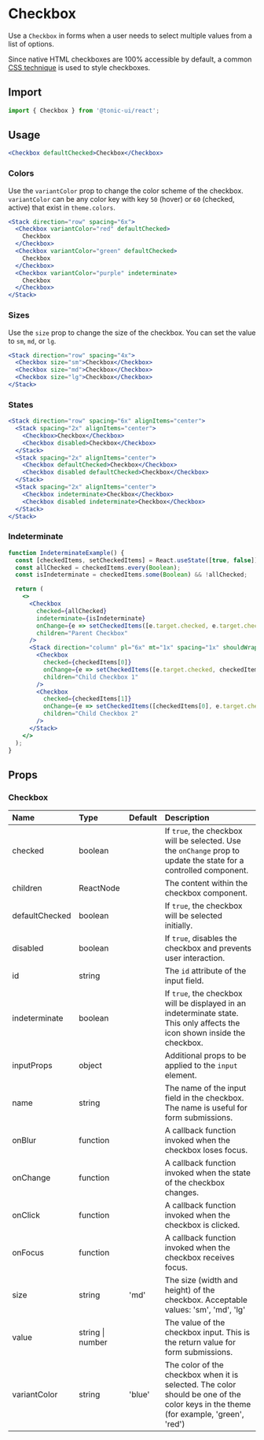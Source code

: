 # Checkbox

Use a `Checkbox` in forms when a user needs to select multiple values from a list of options.

Since native HTML checkboxes are 100% accessible by default, a common [CSS technique](https://dev.to/lkopacz/create-custom-keyboard-accessible-checkboxes-2036) is used to style checkboxes.

## Import

```js
import { Checkbox } from '@tonic-ui/react';
```

## Usage

```jsx
<Checkbox defaultChecked>Checkbox</Checkbox>
```

### Colors

Use the `variantColor` prop to change the color scheme of the checkbox. `variantColor` can be any color key with key `50` (hover) or `60` (checked, active) that exist in `theme.colors`.

```jsx
<Stack direction="row" spacing="6x">
  <Checkbox variantColor="red" defaultChecked>
    Checkbox
  </Checkbox>
  <Checkbox variantColor="green" defaultChecked>
    Checkbox
  </Checkbox>
  <Checkbox variantColor="purple" indeterminate>
    Checkbox
  </Checkbox>
</Stack>
```

### Sizes

Use the `size` prop to change the size of the checkbox. You can set the value to `sm`, `md`, or `lg`.

```jsx
<Stack direction="row" spacing="4x">
  <Checkbox size="sm">Checkbox</Checkbox>
  <Checkbox size="md">Checkbox</Checkbox>
  <Checkbox size="lg">Checkbox</Checkbox>
</Stack>
```

### States

```jsx
<Stack direction="row" spacing="6x" alignItems="center">
  <Stack spacing="2x" alignItems="center">
    <Checkbox>Checkbox</Checkbox>
    <Checkbox disabled>Checkbox</Checkbox>
  </Stack>
  <Stack spacing="2x" alignItems="center">
    <Checkbox defaultChecked>Checkbox</Checkbox>
    <Checkbox disabled defaultChecked>Checkbox</Checkbox>
  </Stack>
  <Stack spacing="2x" alignItems="center">
    <Checkbox indeterminate>Checkbox</Checkbox>
    <Checkbox disabled indeterminate>Checkbox</Checkbox>
  </Stack>
</Stack>
```

### Indeterminate

```jsx
function IndeterminateExample() {
  const [checkedItems, setCheckedItems] = React.useState([true, false]);
  const allChecked = checkedItems.every(Boolean);
  const isIndeterminate = checkedItems.some(Boolean) && !allChecked;

  return (
    <>
      <Checkbox
        checked={allChecked}
        indeterminate={isIndeterminate}
        onChange={e => setCheckedItems([e.target.checked, e.target.checked])}
        children="Parent Checkbox"
      />
      <Stack direction="column" pl="6x" mt="1x" spacing="1x" shouldWrapChildren>
        <Checkbox
          checked={checkedItems[0]}
          onChange={e => setCheckedItems([e.target.checked, checkedItems[1]])}
          children="Child Checkbox 1"
        />
        <Checkbox
          checked={checkedItems[1]}
          onChange={e => setCheckedItems([checkedItems[0], e.target.checked])}
          children="Child Checkbox 2"
        />
      </Stack>
    </>
  );
}
```

## Props

### Checkbox

| Name | Type | Default | Description |
| :--- | :--- | :------ | :---------- |
| checked | boolean | | If `true`, the checkbox will be selected. Use the `onChange` prop to update the state for a controlled component. |
| children | ReactNode | | The content within the checkbox component. |
| defaultChecked | boolean | | If `true`, the checkbox will be selected initially. |
| disabled | boolean | | If `true`, disables the checkbox and prevents user interaction. |
| id | string | | The `id` attribute of the input field.  |
| indeterminate | boolean | | If `true`, the checkbox will be displayed in an indeterminate state. This only affects the icon shown inside the checkbox.
| inputProps | object | | Additional props to be applied to the `input` element. |
| name | string | | The name of the input field in the checkbox. The name is useful for form submissions.  |
| onBlur | function | | A callback function invoked when the checkbox loses focus. |
| onChange | function | | A callback function invoked when the state of the checkbox changes. |
| onClick | function | | A callback function invoked when the checkbox is clicked. |
| onFocus | function | | A callback function invoked when the checkbox receives focus. |
| size | string | 'md' | The size (width and height) of the checkbox. Acceptable values: 'sm', 'md', 'lg' |
| value | string \| number | | The value of the checkbox input. This is the return value for form submissions. |
| variantColor | string | 'blue' | The color of the checkbox when it is selected. The color should be one of the color keys in the theme (for example, 'green', 'red') |
